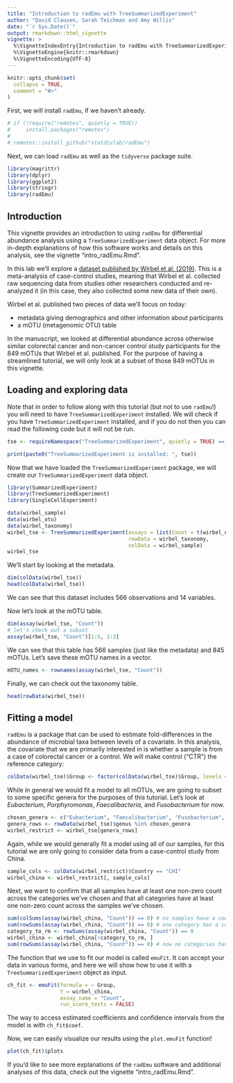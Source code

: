```yaml
---
title: "Introduction to radEmu with TreeSummarizedExperiment"
author: "David Clausen, Sarah Teichman and Amy Willis"
date: "`r Sys.Date()`"
output: rmarkdown::html_vignette
vignette: >
  %\VignetteIndexEntry{Introduction to radEmu with TreeSummarizedExperiment}
  %\VignetteEngine{knitr::rmarkdown}
  %\VignetteEncoding{UTF-8}
---
```


```r
knitr::opts_chunk$set(
  collapse = TRUE,
  comment = "#>"
)
```

First, we will install `radEmu`, if we haven't already.

```r
# if (!require("remotes", quietly = TRUE))
#     install.packages("remotes")
#
# remotes::install_github("statdivlab/radEmu")
```

Next, we can load `radEmu` as well as the `tidyverse` package suite. 

```r
library(magrittr)
library(dplyr)
library(ggplot2)
library(stringr)
library(radEmu)
```

## Introduction 

This vignette provides an introduction to using `radEmu` for differential abundance analysis using a `TreeSummarizedExperiment` data object. For more in-depth explanations of how this software works and details on this analysis, see the vignette "intro_radEmu.Rmd". 

In this lab we'll explore a [dataset published by Wirbel et al. (2019)](https://www.nature.com/articles/s41591-019-0406-6). This is a meta-analysis of case-control studies, meaning that Wirbel et al. collected raw sequencing data from studies other researchers conducted and re-analyzed it (in this case, they also collected some new data of their own).

Wirbel et al. published two pieces of data we'll focus on today:

* metadata giving demographics and other information about participants
* a mOTU (metagenomic OTU) table

In the manuscript, we looked at differential abundance across otherwise similar colorectal cancer and non-cancer control study participants for the 849 mOTUs that Wirbel et al. published. For the purpose of having a streamlined tutorial, we will only look at a subset of those 849 mOTUs in this vignette. 

## Loading and exploring data 

Note that in order to follow along with this tutorial (but not to use `radEmu`!) you will need to have `TreeSummarizedExperiment` installed. We will check if you have `TreeSummarizedExperiment` installed, and if you do not then you can read the following code but it will not be run.

```r
tse <- requireNamespace("TreeSummarizedExperiment", quietly = TRUE) == TRUE
```

```r
print(paste0("TreeSummarizedExperiment is installed: ", tse))
```

Now that we have loaded the `TreeSummarizedExperiment` package, we will create our `TreeSummarizedExperiment` data object. 

```r
library(SummarizedExperiment)
library(TreeSummarizedExperiment)
library(SingleCellExperiment)
```

```r
data(wirbel_sample)
data(wirbel_otu)
data(wirbel_taxonomy)
wirbel_tse <- TreeSummarizedExperiment(assays = list(Count = t(wirbel_otu)),
                                       rowData = wirbel_taxonomy,
                                       colData = wirbel_sample)
wirbel_tse
```

We'll start by looking at the metadata. 

```r
dim(colData(wirbel_tse))
head(colData(wirbel_tse))
```

We can see that this dataset includes $566$ observations and $14$ variables. 

Now let's look at the mOTU table. 

```r
dim(assay(wirbel_tse, "Count"))
# let's check out a subset
assay(wirbel_tse, "Count")[1:5, 1:3]
```

We can see that this table has $566$ samples (just like the metadata) and $845$ mOTUs. Let's save these mOTU names in a vector. 

```r
mOTU_names <- rownames(assay(wirbel_tse, "Count"))
```

Finally, we can check out the taxonomy table. 

```r
head(rowData(wirbel_tse))
```

## Fitting a model 

`radEmu` is a package that can be used to estimate fold-differences in the abundance of microbial taxa between levels of a covariate. In this analysis, the covariate that we are primarily interested in is whether a sample is from a case of colorectal cancer or a control. We will make control ("CTR") the reference category: 

```r
colData(wirbel_tse)$Group <- factor(colData(wirbel_tse)$Group, levels = c("CTR","CRC"))
```

While in general we would fit a model to all mOTUs, we are going to subset to some specific genera for the purposes of this tutorial. Let's look at *Eubacterium*, *Porphyromonas*, *Faecalibacteria*, and *Fusobacterium* for now.

```r
chosen_genera <- c("Eubacterium", "Faecalibacterium", "Fusobacterium", "Porphyromonas")
genera_rows <- rowData(wirbel_tse)$genus %in% chosen_genera
wirbel_restrict <- wirbel_tse[genera_rows]
```

Again, while we would generally fit a model using all of our samples, for this tutorial we are only going to consider data from a case-control study from China. 

```r
sample_cols <- colData(wirbel_restrict)$Country == "CHI"
wirbel_china <- wirbel_restrict[, sample_cols]
```

Next, we want to confirm that all samples have at least one non-zero count across the categories we've chosen and that all categories have at least one non-zero count across the samples we've chosen.

```r
sum(colSums(assay(wirbel_china, "Count")) == 0) # no samples have a count sum of 0 
sum(rowSums(assay(wirbel_china, "Count")) == 0) # one category has a count sum of 0 
category_to_rm <- rowSums(assay(wirbel_china, "Count")) == 0
wirbel_china <- wirbel_china[!category_to_rm, ]
sum(rowSums(assay(wirbel_china, "Count")) == 0) # now no categories have a count sum of 0 
```

The function that we use to fit our model is called `emuFit`. It can accept your data in various forms, and here we will show how to use it with a `TreeSummarizedExperiment` object as input. 


```r
ch_fit <- emuFit(formula = ~ Group, 
                 Y = wirbel_china, 
                 assay_name = "Count",
                 run_score_tests = FALSE) 
```

The way to access estimated coefficients and confidence intervals from the model is with `ch_fit$coef`. 

Now, we can easily visualize our results using the `plot.emuFit` function!

```r
plot(ch_fit)$plots
```

If you'd like to see more explanations of the `radEmu` software and additional analyses of this data, check out the vignette "intro_radEmu.Rmd". 
